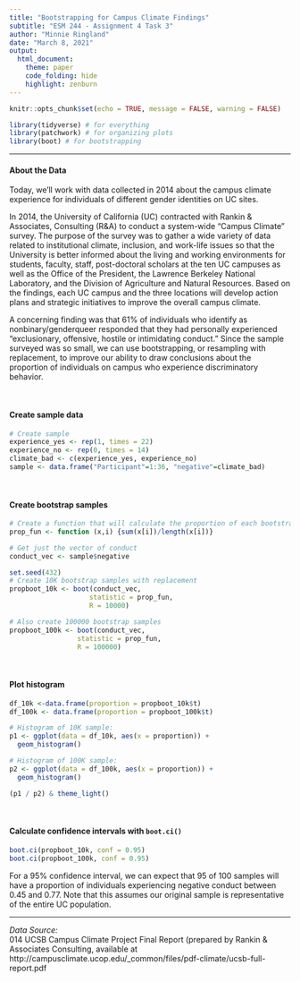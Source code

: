 ```yaml
---
title: "Bootstrapping for Campus Climate Findings"
subtitle: "ESM 244 - Assignment 4 Task 3"
author: "Minnie Ringland"
date: "March 8, 2021"
output:
  html_document:
    theme: paper
    code_folding: hide
    highlight: zenburn
---
```


```r
knitr::opts_chunk$set(echo = TRUE, message = FALSE, warning = FALSE)

library(tidyverse) # for everything
library(patchwork) # for organizing plots
library(boot) # for bootstrapping

```

***  

#### About the Data

Today, we'll work with data collected in 2014 about the campus climate experience for individuals of different gender identities on UC sites.

In 2014, the University of California (UC) contracted with Rankin & Associates, Consulting (R&A) to conduct a system-wide “Campus Climate” survey. The purpose of the survey was to gather a wide variety of data related to institutional climate, inclusion, and work-life issues so that the University is better informed about the living and working environments for students, faculty, staff, post-doctoral scholars at the ten UC campuses as well as the Office of the President, the Lawrence Berkeley National Laboratory, and the Division of Agriculture and Natural Resources.  Based on the findings, each UC campus and the three locations will develop action plans and strategic initiatives to improve the overall campus climate.

A concerning finding was that 61% of individuals who identify as nonbinary/genderqueer responded that they had personally experienced “exclusionary, offensive, hostile or intimidating conduct.” Since the sample surveyed was so small, we can use bootstrapping, or resampling with replacement, to improve our ability to draw conclusions about the proportion of individuals on campus who experience discriminatory behavior.

<br>  

#### Create sample data

```r
# Create sample
experience_yes <- rep(1, times = 22)
experience_no <- rep(0, times = 14)
climate_bad <- c(experience_yes, experience_no)
sample <- data.frame("Participant"=1:36, "negative"=climate_bad)

```

<br>  

#### Create bootstrap samples

```r
# Create a function that will calculate the proportion of each bootstrapped sample
prop_fun <- function (x,i) {sum(x[i])/length(x[i])}

# Get just the vector of conduct
conduct_vec <- sample$negative

set.seed(432)
# Create 10K bootstrap samples with replacement
propboot_10k <- boot(conduct_vec, 
                    statistic = prop_fun,
                    R = 10000)

# Also create 100000 bootstrap samples
propboot_100k <- boot(conduct_vec, 
                 statistic = prop_fun, 
                 R = 100000)

```

<br>  

#### Plot histogram

```r

df_10k <-data.frame(proportion = propboot_10k$t)
df_100k <- data.frame(proportion = propboot_100k$t)

# Histogram of 10K sample:
p1 <- ggplot(data = df_10k, aes(x = proportion)) +
  geom_histogram()

# Histogram of 100K sample:
p2 <- ggplot(data = df_100k, aes(x = proportion)) +
  geom_histogram()

(p1 / p2) & theme_light()

```

<br>  

#### Calculate confidence intervals with `boot.ci()` 
```r
boot.ci(propboot_10k, conf = 0.95)
boot.ci(propboot_100k, conf = 0.95)

```

For a 95% confidence interval, we can expect that 95 of 100 samples will have a proportion of individuals experiencing negative conduct between 0.45 and 0.77. Note that this assumes our original sample is representative of the entire UC population.

***

*Data Source:*  
014 UCSB Campus Climate Project Final Report (prepared by Rankin & Associates Consulting, available at http://campusclimate.ucop.edu/_common/files/pdf-climate/ucsb-full-report.pdf

